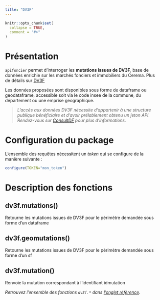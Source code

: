 ```yaml
---
title: "DV3F"
---
```


```r
knitr::opts_chunk$set(
  collapse = TRUE,
  comment = "#>"
)
```



# Présentation

`apifoncier` permet d’interroger les **mutations issues de DV3F**, base de données enrichie sur les marchés fonciers et immobiliers du Cerema. Plus de détails sur [DV3F](https://datafoncier.cerema.fr/dv3f)

Les données proposées sont disponibles sous forme de dataframe ou geodataframe, accessible soit via le code insee de la commune, du département ou une emprise geographique.


> *L’accès aux données DV3F nécessite d’appartenir à une structure publique bénéficiaire et d’avoir prélablement obtenu un jeton API. Rendez-vous sur [ConsultDF](https://consultdf.cerema.fr/consultdf/services/apidf) pour plus d’informations.*

 
# Configuration du package

L'ensemble des requêtes nécessitent un *token* qui se configure de la manière suivante :

```r
configure(TOKEN="mon_token")
```

 
# Description des fonctions


## dv3f.mutations()

Retourne les mutations issues de DV3F pour le périmètre demandée sous forme d’un dataframe

## dv3f.geomutations()

Retourne les mutations issues de DV3F pour le périmètre demandée sous forme d’un sf

## dv3f.mutation()

Renvoie la mutation correspondant à l’identifiant idmutation


_Retrouvez l'ensemble des fonctions `dv3f.*` dans [l'onglet référence](https://rcadot.github.io/r.apifoncier/reference/index.html#dv-f)._
